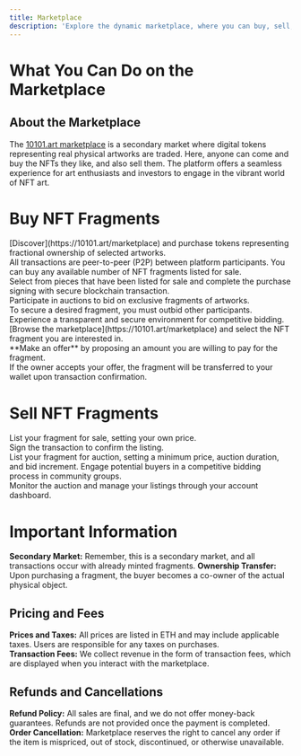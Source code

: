 ```yaml
---
title: Marketplace 
description: 'Explore the dynamic marketplace, where you can buy, sell, and manage unique art pieces in form of NFTs.'
---
```


# What You Can Do on the Marketplace

## About the Marketplace
The [10101.art marketplace](https://10101.art) is a secondary market where digital tokens representing real physical artworks are traded. Here, anyone can come and buy the NFTs they like, and also sell them. The platform offers a seamless experience for art enthusiasts and investors to engage in the vibrant world of NFT art.


# Buy NFT Fragments

<AccordionGroup>
  <Accordion title="Direct Purchase">
<Steps>
  <Step title="First Step">
[Discover](https://10101.art/marketplace) and purchase tokens representing fractional ownership of selected artworks.<br />
  </Step>
  <Step title="Second Step">
All transactions are peer-to-peer (P2P) between platform participants. You can buy any available number of NFT fragments listed for sale.<br />
  </Step>
  <Step title="Third Step">
Select from pieces that have been listed for sale and complete the purchase signing with secure blockchain transaction.<br />
  </Step>
</Steps>

  </Accordion>

  <Accordion title="Auction Purchase">
  </Accordion>
<Steps>
  <Step title="First Step">
Participate in auctions to bid on exclusive fragments of artworks.<br />
  </Step>
  <Step title="Second Step">
To secure a desired fragment, you must outbid other participants.<br />
  </Step>
  <Step title="Third Step">
Experience a transparent and secure environment for competitive bidding.<br />
  </Step>
</Steps>
  <Accordion title="Make Offers">
  <Steps>
  <Step title="First Step">
[Browse the marketplace](https://10101.art/marketplace) and select the NFT fragment you are interested in.<br />
  </Step>
  <Step title="Second Step">
**Make an offer** by proposing an amount you are willing to pay for the fragment.<br />
  </Step>
  <Step title="Third Step">
If the owner accepts your offer, the fragment will be transferred to your wallet upon transaction confirmation.  <br />
  </Step>
</Steps>
</Accordion>
</AccordionGroup>














# Sell NFT Fragments

<AccordionGroup>
  <Accordion title="List for Sale">
List your fragment for sale, setting your own price.<br />
Sign the transaction to confirm the listing.<br />
  </Accordion>

  <Accordion title="Auction Sale">
List your fragment for auction, setting a minimum price, auction duration, and bid increment.
Engage potential buyers in a competitive bidding process in community groups.<br />
Monitor the auction and manage your listings through your account dashboard.<br />
  </Accordion>
</AccordionGroup>



# Important Information

**Secondary Market:** Remember, this is a secondary market, and all transactions occur with already minted fragments.
**Ownership Transfer:** Upon purchasing a fragment, the buyer becomes a co-owner of the actual physical object.


## Pricing and Fees
**Prices and Taxes:** All prices are listed in ETH and may include applicable taxes. Users are responsible for any taxes on purchases. <br />
**Transaction Fees:** We collect revenue in the form of transaction fees, which are displayed when you interact with the marketplace. <br />


## Refunds and Cancellations
**Refund Policy:** All sales are final, and we do not offer money-back guarantees. Refunds are not provided once the payment is completed. <br />
**Order Cancellation:** Marketplace reserves the right to cancel any order if the item is mispriced, out of stock, discontinued, or otherwise unavailable. <br />